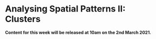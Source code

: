 # Analysing Spatial Patterns II: Clusters

**Content for this week will be released at 10am on the 2nd March 2021.**